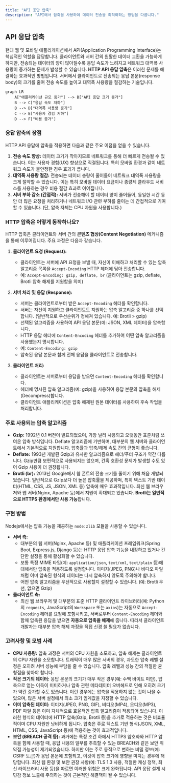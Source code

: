 ```yaml
---
title: "API 응답 압축"
description: "API에서 압축을 사용하여 데이터 전송을 최적화하는 방법을 다룹니다."
---
```


## API 응답 압축

현대 웹 및 모바일 애플리케이션에서 API(Application Programming Interface)는 핵심적인 역할을 담당합니다. 클라이언트와 서버 간의 원활한 데이터 교환을 가능하게 하지만, 전송되는 데이터의 양이 많아질수록 응답 속도가 느려지고 네트워크 대역폭 사용량이 증가하는 문제가 발생할 수 있습니다. **HTTP API 응답 압축**은 이러한 문제를 해결하는 효과적인 방법입니다. 서버에서 클라이언트로 전송되는 응답 본문(response body)의 크기를 줄여 전송 속도를 높이고 대역폭 사용량을 절감하는 기술입니다.

```mermaid
graph LR
    A["애플리케이션 규모 증가"] --> B["API 응답 크기 증가"]
    B --> C["응답 속도 저하"]
    B --> D["대역폭 사용량 증가"]
    C --> E["사용자 경험 저하"]
    D --> F["비용 증가"]
```


### 응답 압축의 장점

HTTP API 응답에 압축을 적용하면 다음과 같은 주요 이점을 얻을 수 있습니다.

1. **전송 속도 향상:** 데이터 크기가 작아지므로 네트워크를 통해 더 빠르게 전송될 수 있습니다. 이는 사용자 경험(UX) 향상으로 직결됩니다. 특히 모바일 환경과 같이 네트워크 속도가 불안정한 경우 효과가 큽니다.
2. **대역폭 사용량 절감:** 전송되는 데이터 총량이 줄어들어 네트워크 대역폭 사용량을 크게 절약할 수 있습니다. 이는 특히 모바일 데이터 요금이나 종량제 클라우드 서비스를 사용하는 경우 비용 절감 효과로 이어집니다.
3. **서버 부하 감소 (간접적):** 서버가 전송해야 할 데이터 양이 줄어들어, 동일한 시간 동안 더 많은 요청을 처리하거나 네트워크 I/O 관련 부하를 줄이는 데 간접적으로 기여할 수 있습니다. (단, 압축 자체는 CPU 자원을 사용합니다.)


### HTTP 압축은 어떻게 동작하나요?

HTTP 압축은 클라이언트와 서버 간의 **콘텐츠 협상(Content Negotiation)** 메커니즘을 통해 이루어집니다. 주요 과정은 다음과 같습니다.

1. **클라이언트 요청 (Request):**
    * 클라이언트는 서버에 API 요청을 보낼 때, 자신이 이해하고 처리할 수 있는 압축 알고리즘 목록을 `Accept-Encoding` HTTP 헤더에 담아 전송합니다.
    * 예: `Accept-Encoding: gzip, deflate, br` (클라이언트는 gzip, deflate, Brotli 압축 해제를 지원함을 의미)

2. **서버 처리 및 응답 (Response):**
    * 서버는 클라이언트로부터 받은 `Accept-Encoding` 헤더를 확인합니다.
    * 서버는 자신이 지원하고 클라이언트도 지원하는 압축 알고리즘 중 하나를 선택합니다. (일반적으로 우선순위가 정해져 있습니다. 예: Brotli > gzip)
    * 선택된 알고리즘을 사용하여 API 응답 본문(예: JSON, XML 데이터)을 압축합니다.
    * HTTP 응답 헤더에 `Content-Encoding` 헤더를 추가하여 어떤 압축 알고리즘을 사용했는지 명시합니다.
    * 예: `Content-Encoding: gzip`
    * 압축된 응답 본문과 함께 전체 응답을 클라이언트로 전송합니다.

3. **클라이언트 처리:**
    * 클라이언트는 서버로부터 응답을 받으면 `Content-Encoding` 헤더를 확인합니다.
    * 헤더에 명시된 압축 알고리즘(예: gzip)을 사용하여 응답 본문의 압축을 해제(Decompress)합니다.
    * 클라이언트 애플리케이션은 압축 해제된 원본 데이터를 사용하여 후속 작업을 처리합니다.


### 주로 사용되는 압축 알고리즘

* **Gzip:** 1992년 0.1 버전이 발표되었으며, 가장 널리 사용되고 오랫동안 표준처럼 쓰여온 압축 방식입니다. Deflate 알고리즘에 기반하며, 대부분의 웹 서버와 클라이언트에서 기본적으로 지원합니다. 압축률과 압축/해제 속도 간의 균형이 좋습니다.
* **Deflate:** 1993년 개발된 Gzip과 유사한 알고리즘으로 헤더/푸터 구조가 약간 다릅니다. Gzip만큼 보편적으로 사용되지는 않으며, 간혹 호환성 문제가 발생할 수도 있어 Gzip 사용이 더 권장됩니다.
* **Brotli (br):** 2013년 Google에서 웹 폰트의 전송 크기를 줄이기 위해 처음 개발되었습니다. 일반적으로 Gzip보다 더 높은 압축률을 제공하며, 특히 텍스트 기반 데이터(HTML, CSS, JS, JSON, XML 등) 압축에 매우 효과적입니다. 최신 웹 브라우저와 웹 서버(Nginx, Apache 등)에서 지원이 확대되고 있습니다. **Brotli는 일반적으로 HTTPS 환경에서만 사용 가능**합니다.


### 구현 방법

<Note>Nodejs에서는 압축 기능을 제공하는 `node:zlib` 모듈을 사용할 수 있습니다.</Note>

* **서버 측:**
  * 대부분의 웹 서버(Nginx, Apache 등) 및 애플리케이션 프레임워크(Spring Boot, Express.js, Django 등)는 HTTP 응답 압축 기능을 내장하고 있거나 간단한 설정을 통해 활성화할 수 있습니다.
  * 보통 특정 MIME 타입(예: `application/json`, `text/xml`, `text/plain` 등)에 대해서만 압축을 적용하도록 설정합니다. 이미지(JPEG, PNG)나 비디오 파일처럼 이미 압축된 형식의 데이터는 다시 압축하지 않도록 주의해야 합니다.
  * 어떤 압축 알고리즘을 우선적으로 사용할지 설정할 수 있습니다. (예: Brotli 우선, 없으면 Gzip)
* **클라이언트 측:**
  * 최신 웹 브라우저 및 대부분의 표준 HTTP 클라이언트 라이브러리(예: Python의 `requests`, JavaScript의 `Workspace` 또는 `axios`)는 자동으로 `Accept-Encoding` 헤더를 요청에 포함시키고, 서버로부터 `Content-Encoding` 헤더와 함께 압축된 응답을 받으면 **자동으로 압축을 해제**해 줍니다. 따라서 클라이언트 개발자는 대부분 압축 해제 과정을 직접 신경 쓸 필요가 없습니다.


### 고려사항 및 모범 사례

* **CPU 사용량:** 압축 과정은 서버의 CPU 자원을 소모하고, 압축 해제는 클라이언트의 CPU 자원을 소모합니다. 트래픽이 매우 많은 서버의 경우, 과도한 압축 레벨 설정은 오히려 서버 성능에 부담을 줄 수 있습니다. 압축 레벨과 성능 간의 적절한 균형점을 찾아야 합니다.
* **작은 크기의 데이터:** 응답 본문의 크기가 매우 작은 경우(예: 수백 바이트 미만), 압축으로 얻는 이득이 미미하거나 압축 관련 메타데이터 오버헤드로 인해 오히려 크기가 약간 증가할 수도 있습니다. 이런 경우에는 압축을 적용하지 않는 것이 나을 수 있으며, 많은 서버 설정에서 최소 크기 임계값을 지정할 수 있습니다.
* **이미 압축된 데이터:** 이미지(JPEG, PNG, GIF), 비디오(MP4), 오디오(MP3), PDF 파일 등은 이미 자체적으로 효율적인 압축 알고리즘이 적용되어 있습니다. 이러한 형식의 데이터에 HTTP 압축(Gzip, Brotli 등)을 추가로 적용하는 것은 비효율적이며 CPU 자원만 낭비하게 됩니다. 압축은 주로 텍스트 기반 형식(JSON, XML, HTML, CSS, JavaScript 등)에 적용하는 것이 효과적입니다.
* **보안 (BREACH 공격 등):** 과거에는 특정 조건 하에서 HTTPS 암호화와 HTTP 압축을 함께 사용할 때, 응답 내용의 일부를 추측할 수 있는 BREACH와 같은 보안 취약점 가능성이 제기되었습니다. 하지만 이는 주로 동적으로 변하는 비밀 정보(예: CSRF 토큰)가 응답 본문에 포함되고, 이것이 압축 크기에 영향을 미치는 경우에 해당합니다. 최신 웹 환경 및 보안 권장 사항(예: TLS 1.3 사용, 적절한 캐싱 정책, 최신 라이브러리 사용 등)을 따르면 이러한 위험은 크게 완화됩니다. API 응답 설계 시 민감 정보 노출에 주의하는 것이 근본적인 해결책이 될 수 있습니다.

